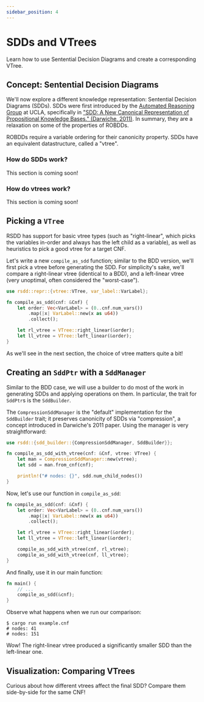 ```yaml
---
sidebar_position: 4
---
```


# SDDs and VTrees

Learn how to use Sentential Decision Diagrams and create a corresponding VTree.

## Concept: Sentential Decision Diagrams

We'll now explore a different knowledge representation: Sentential Decision Diagrams (SDDs). SDDs were first introduced by the [Automated Reasoning Group](http://reasoning.cs.ucla.edu/sdd/) at UCLA, specifically in ["SDD: A New Canonical Representation of Propositional Knowledge Bases." (Darwiche, 2011)](https://dl.acm.org/doi/abs/10.5555/2283516.2283536). In summary, they are a relaxation on some of the properties of ROBDDs.

ROBDDs require a variable ordering for their canonicity property. SDDs have an equivalent datastructure, called a "vtree".

### How do SDDs work?

This section is coming soon!

### How do vtrees work?

This section is coming soon!

## Picking a `VTree`

RSDD has support for basic vtree types (such as "right-linear", which picks the variables in-order and always has the left child as a variable), as well as heuristics to pick a good vtree for a target CNF.

Let's write a new `compile_as_sdd` function; similar to the BDD version, we'll first pick a vtree before generating the SDD. For simplicity's sake, we'll compare a right-linear vtree (identical to a BDD), and a left-linear vtree (very unoptimal, often considered the "worst-case").

```rust title="src/main.rs"
use rsdd::repr::{vtree::VTree, var_label::VarLabel};

fn compile_as_sdd(cnf: &Cnf) {
    let order: Vec<VarLabel> = (0..cnf.num_vars())
        .map(|x| VarLabel::new(x as u64))
        .collect();

    let rl_vtree = VTree::right_linear(&order);
    let ll_vtree = VTree::left_linear(&order);
}
```

As we'll see in the next section, the choice of vtree matters quite a bit!

## Creating an `SddPtr` with a `SddManager`

Similar to the BDD case, we will use a builder to do most of the work in generating SDDs and applying operations on them. In particular, the trait for `SddPtr`s is the `SddBuilder`.

The `CompressionSddManager` is the "default" implementation for the `SddBuilder` trait; it preserves canonicity of SDDs via "compression", a concept introduced in Darwiche's 2011 paper. Using the manager is very straightforward:

```rust title="src/main.rs"
use rsdd::{sdd_builder::{CompressionSddManager, SddBuilder}};

fn compile_as_sdd_with_vtree(cnf: &Cnf, vtree: VTree) {
    let man = CompressionSddManager::new(vtree);
    let sdd = man.from_cnf(cnf);

    println!("# nodes: {}", sdd.num_child_nodes())
}
```

Now, let's use our function in `compile_as_sdd`:

```rust title="src/main.rs"
fn compile_as_sdd(cnf: &Cnf) {
    let order: Vec<VarLabel> = (0..cnf.num_vars())
        .map(|x| VarLabel::new(x as u64))
        .collect();

    let rl_vtree = VTree::right_linear(&order);
    let ll_vtree = VTree::left_linear(&order);

    compile_as_sdd_with_vtree(cnf, rl_vtree);
    compile_as_sdd_with_vtree(cnf, ll_vtree);
}
```

And finally, use it in our main function:

```rust title="src/main.rs"
fn main() {
    // ...
    compile_as_sdd(&cnf);
}
```

Observe what happens when we run our comparison:


```
$ cargo run example.cnf
# nodes: 41
# nodes: 151
```

Wow! The right-linear vtree produced a significantly smaller SDD than the left-linear one.

## Visualization: Comparing VTrees

Curious about how different vtrees affect the final SDD? Compare them side-by-side for the same CNF!


<SddRightVersusLeftLinear />
